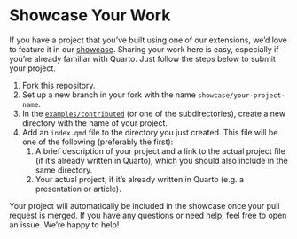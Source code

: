 # Showcase Your Work

If you have a project that you've built using one of our extensions, we'd love to feature it in our [showcase](index.qmd). Sharing your work here is easy, especially if you're already familiar with Quarto. Just follow the steps below to submit your project.

1. Fork this repository.
2. Set up a new branch in your fork with the name `showcase/your-project-name`.
3. In the [`examples/contributed`](https://github.com/pat-alt/quarto-julia-website/tree/main/examples/contributed/){target="_blank"} (or one of the subdirectories), create a new directory with the name of your project.
4. Add an `index.qmd` file to the directory you just created. This file will be one of the following (preferably the first):
   1. A brief description of your project and a link to the actual project file (if it's already written in Quarto), which you should also include in the same directory.
   2. Your actual project, if it's already written in Quarto (e.g. a presentation or article).

Your project will automatically be included in the showcase once your pull request is merged. If you have any questions or need help, feel free to open an issue. We're happy to help!